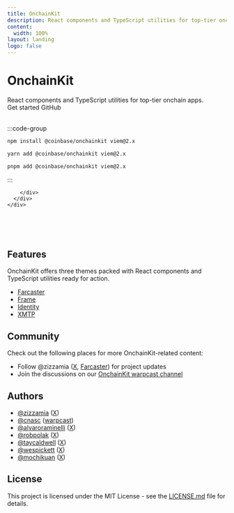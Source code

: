 ```yaml
---
title: OnchainKit
description: React components and TypeScript utilities for top-tier onchain apps.
content:
  width: 100%
layout: landing
logo: false
---
```



<div className="max-w-[1120px] mx-auto vp-doc relative px-[24px] mb-[96px] mt-[32px] md:px-0 md:mb-[64px]">
  <div className="pt-[48px] max-sm:pt-0">
    <div className="max-sm:px-0 flex justify-between z-0 max-md:justify-center">
      <div className="space-y-8 max-w-[380px] flex flex-col items-start max-md:items-center">
        <h1 className="text-center text-6xl font-medium no-underline">OnchainKit</h1>
        <div className="font-regular text-[21px] max-sm:text-[18px] text-[#919193] max-md:text-center">
          React <span className="text-black dark:text-white">components</span> 
          and TypeScript <span className="text-black dark:text-white">utilities</span> 
          for top-tier onchain apps.
        </div>
        <div className="flex justify-center space-x-2">
          <HomePage.Button href="/getting-started" variant="accent">Get started</HomePage.Button>
          <HomePage.Button href="https://github.com/coinbase/onchainkit">GitHub</HomePage.Button>
        </div>
      </div>
      <br />
      <div className="flex flex-col justify-between w-[500px] space-y-10 max-lg:w-[300px] max-md:hidden">
        <div id="home-install" className="h-full">

:::code-group

```bash [npm]
npm install @coinbase/onchainkit viem@2.x
```

```bash [yarn]
yarn add @coinbase/onchainkit viem@2.x
```

```bash [pnpm]
pnpm add @coinbase/onchainkit viem@2.x
```

:::

        </div>
      </div>
    </div>

  </div>
</div>

<br />
<br />
<br />

<article className="vocs_Content max-w-3xl mt-[-80px] mx-auto">

# Features

OnchainKit offers three themes packed with React components and TypeScript utilities ready for action.

- [Farcaster](/farcaster/introduction)
- [Frame](/frame/introduction)
- [Identity](/identity/introduction)
- [XMTP](/xmtp/introduction)

# Community

Check out the following places for more OnchainKit-related content:

- Follow @zizzamia ([X](https://twitter.com/zizzamia), [Farcaster](https://warpcast.com/zizzamia)) for project updates
- Join the discussions on our [OnchainKit warpcast channel](https://warpcast.com/~/channel/onchainkit)

# Authors

- [@zizzamia](https://github.com/zizzamia) ([X](https://twitter.com/Zizzamia))
- [@cnasc](https://github.com/cnasc) ([warpcast](https://warpcast.com/cnasc))
- [@alvaroraminelli](https://github.com/alvaroraminelli) ([X](https://twitter.com/alvaroraminelli))
- [@robpolak](https://github.com/robpolak) ([X](https://twitter.com/0xr0b_eth))
- [@taycaldwell](https://github.com/taycaldwell) ([X](https://twitter.com/taycaldwell_))
- [@wespickett](https://github.com/wespickett) ([X](https://twitter.com/wespickett))
- [@mochikuan](https://github.com/mochikuan) ([X](https://twitter.com/mochikuan))

# License

This project is licensed under the MIT License - see the [LICENSE.md](https://github.com/coinbase/onchainkit/blob/main/LICENSE.md) file for details.

</article>

